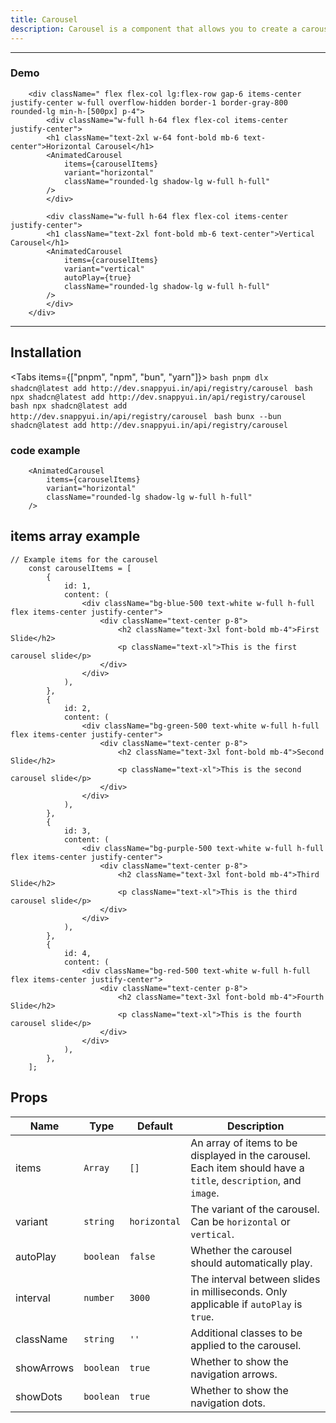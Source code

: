 ```yaml
---
title: Carousel
description: Carousel is a component that allows you to create a carousel of items with various options for customization and behavior.
---
```




---
### Demo


        <div className=" flex flex-col lg:flex-row gap-6 items-center justify-center w-full overflow-hidden border-1 border-gray-800 rounded-lg min-h-[500px] p-4">
            <div className="w-full h-64 flex flex-col items-center justify-center">
            <h1 className="text-2xl w-64 font-bold mb-6 text-center">Horizontal Carousel</h1>
            <AnimatedCarousel
                items={carouselItems}
                variant="horizontal"
                className="rounded-lg shadow-lg w-full h-full"
            />
            </div>

            <div className="w-full h-64 flex flex-col items-center justify-center">
            <h1 className="text-2xl font-bold mb-6 text-center">Vertical Carousel</h1>
            <AnimatedCarousel
                items={carouselItems}
                variant="vertical"
                autoPlay={true}
                className="rounded-lg shadow-lg w-full h-full"
            />
            </div>
        </div>


---

## Installation

<Tabs items={["pnpm", "npm", "bun", "yarn"]}>
  <Tab value="pnpm">
    ```bash
    pnpm dlx shadcn@latest add http://dev.snappyui.in/api/registry/carousel
    ```
  </Tab>
  <Tab value="npm">
    ```bash
    npx shadcn@latest add http://dev.snappyui.in/api/registry/carousel
    ```
  </Tab>
  <Tab value="yarn">
    ```bash
    npx shadcn@latest add http://dev.snappyui.in/api/registry/carousel
    ```
  </Tab>
  <Tab value="bun">
    ```bash
    bunx --bun shadcn@latest add http://dev.snappyui.in/api/registry/carousel
    ```
  </Tab>
</Tabs>


### code example

```tsx  
    <AnimatedCarousel
        items={carouselItems}
        variant="horizontal"
        className="rounded-lg shadow-lg w-full h-full"
    />
```

## items array example

```tsx 
// Example items for the carousel
    const carouselItems = [
        {
            id: 1,
            content: (
                <div className="bg-blue-500 text-white w-full h-full flex items-center justify-center">
                    <div className="text-center p-8">
                        <h2 className="text-3xl font-bold mb-4">First Slide</h2>
                        <p className="text-xl">This is the first carousel slide</p>
                    </div>
                </div>
            ),
        },
        {
            id: 2,
            content: (
                <div className="bg-green-500 text-white w-full h-full flex items-center justify-center">
                    <div className="text-center p-8">
                        <h2 className="text-3xl font-bold mb-4">Second Slide</h2>
                        <p className="text-xl">This is the second carousel slide</p>
                    </div>
                </div>
            ),
        },
        {
            id: 3,
            content: (
                <div className="bg-purple-500 text-white w-full h-full flex items-center justify-center">
                    <div className="text-center p-8">
                        <h2 className="text-3xl font-bold mb-4">Third Slide</h2>
                        <p className="text-xl">This is the third carousel slide</p>
                    </div>
                </div>
            ),
        },
        {
            id: 4,
            content: (
                <div className="bg-red-500 text-white w-full h-full flex items-center justify-center">
                    <div className="text-center p-8">
                        <h2 className="text-3xl font-bold mb-4">Fourth Slide</h2>
                        <p className="text-xl">This is the fourth carousel slide</p>
                    </div>
                </div>
            ),
        },
    ];

```

## Props

| **Name**        | **Type**     | **Default** | **Description**|
|-----------------|--------------|-------------|----------------|
| items           | `Array`      | `[]`        | An array of items to be displayed in the carousel. Each item should have a `title`, `description`, and `image`. |
| variant         | `string`     | `horizontal`| The variant of the carousel. Can be `horizontal` or `vertical`. |
| autoPlay        | `boolean`    | `false`     | Whether the carousel should automatically play. |
| interval        | `number`     | `3000`      | The interval between slides in milliseconds. Only applicable if `autoPlay` is `true`. |
| className       | `string`     | `''`        | Additional classes to be applied to the carousel. |
| showArrows    | `boolean`    | `true`      | Whether to show the navigation arrows. |
| showDots      | `boolean`    | `true`      | Whether to show the navigation dots. |